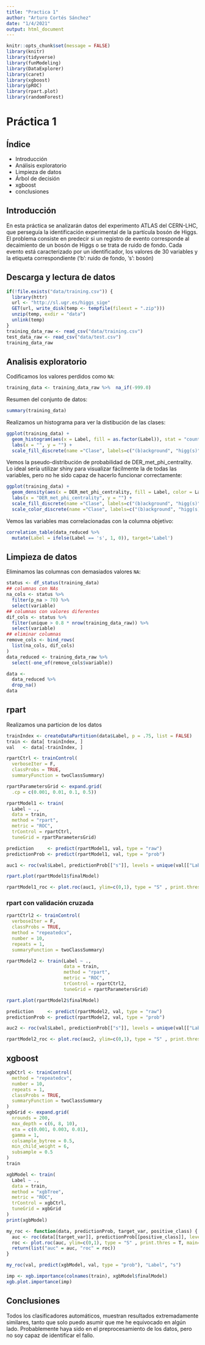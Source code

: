 ```yaml
---
title: "Practica 1"
author: "Arturo Cortés Sánchez"
date: "1/4/2021"
output: html_document
---
```



```r
knitr::opts_chunk$set(message = FALSE)
library(knitr)
library(tidyverse)
library(funModeling)
library(DataExplorer)
library(caret)
library(xgboost)
library(pROC)
library(rpart.plot)
library(randomForest)

```

# Práctica 1

## Índice

* Introducción
* Análisis exploratorio
* Limpieza de datos
* Árbol de decisión
* xgboost
* conclusiones


## Introducción

En esta práctica se analizarán datos del experimento ATLAS del CERN-LHC, que perseguía la
identificación experimental de la partícula bosón de Higgs.
El problema consiste en predecir si un registro de evento corresponde al decaimiento de un
bosón de Higgs o se trata de ruido de fondo. Cada evento está caracterizado por un identificador,
los valores de 30 variables y la etiqueta correspondiente (‘b’: ruido de fondo, ‘s’: bosón)


## Descarga y lectura de datos

```r
if(!file.exists("data/training.csv")) {
  library(httr)  
  url <- "http://sl.ugr.es/higgs_sige"
  GET(url, write_disk(temp <- tempfile(fileext = ".zip")))
  unzip(temp, exdir = "data")
  unlink(temp)
}
training_data_raw <- read_csv("data/training.csv")
test_data_raw <- read_csv("data/test.csv")
training_data_raw
```

## Analisis exploratorio

Codificamos los valores perdidos como `NA`:


```r
training_data <- training_data_raw %>%  na_if(-999.0)
```


Resumen del conjunto de datos:
```r
summary(training_data)
```


Realizamos un histograma para ver la distibución de las clases:

```r
ggplot(training_data) +
  geom_histogram(aes(x = Label, fill = as.factor(Label)), stat = "count") +
  labs(x = "", y = "") +
  scale_fill_discrete(name ="Clase", labels=c("(b)ackground", "higg(s)"))
```

Vemos la pseudo-distribución de probabilidad de DER_met_phi_centrality. Lo ideal 
sería utilizar shiny para visualizar fácilmente la de todas las variables, pero
no he sido capaz de hacerlo funcionar correctamente:

```r
ggplot(training_data) +
  geom_density(aes(x = DER_met_phi_centrality, fill = Label, color = Label), alpha = 0.3) +
  labs(x = "DER_met_phi_centrality", y = "") +
  scale_fill_discrete(name ="Clase", labels=c("(b)ackground", "higg(s)")) +
  scale_color_discrete(name ="Clase", labels=c("(b)ackground", "higg(s)"))
```

Vemos las variables mas correlacionadas con la columna objetivo:

```r
correlation_table(data_reduced %>%
  mutate(Label = ifelse(Label == 's', 1, 0)), target='Label')
```

## Limpieza de datos

Eliminamos las columnas con demasiados valores `NA`:

```r
status <- df_status(training_data)
## columnas con NAs
na_cols <- status %>%
  filter(p_na > 70) %>%
  select(variable)
## columnas con valores diferentes
dif_cols <- status %>%
  filter(unique > 0.8 * nrow(training_data_raw)) %>%
  select(variable)
## eliminar columnas
remove_cols <- bind_rows(
  list(na_cols, dif_cols)
)
data_reduced <- training_data_raw %>%
  select(-one_of(remove_cols$variable))

data <-
  data_reduced %>%
  drop_na()
data

```

## rpart


Realizamos una particion de los datos

```r
trainIndex <- createDataPartition(data$Label, p = .75, list = FALSE)
train <- data[ trainIndex, ] 
val   <- data[-trainIndex, ]
```



```r
rpartCtrl <- trainControl(
  verboseIter = F, 
  classProbs = TRUE, 
  summaryFunction = twoClassSummary)

rpartParametersGrid <- expand.grid(
  .cp = c(0.001, 0.01, 0.1, 0.5))

rpartModel1 <- train(
  Label ~ ., 
  data = train, 
  method = "rpart", 
  metric = "ROC", 
  trControl = rpartCtrl, 
  tuneGrid = rpartParametersGrid)
```

```r
prediction     <- predict(rpartModel1, val, type = "raw")
predictionProb <- predict(rpartModel1, val, type = "prob")

auc1 <- roc(val$Label, predictionProb[["s"]], levels = unique(val[["Label"]]))
```

```r
rpart.plot(rpartModel1$finalModel)
```


```r
rpartModel1_roc <- plot.roc(auc1, ylim=c(0,1), type = "S" , print.thres = T, main=paste('Validation AUC:', round(auc1$auc[[1]], 2)))
```

### rpart con validación cruzada


```r
rpartCtrl2 <- trainControl(
  verboseIter = F, 
  classProbs = TRUE, 
  method = "repeatedcv",
  number = 10,
  repeats = 1,
  summaryFunction = twoClassSummary)

rpartModel2 <- train(Label ~ ., 
                     data = train, 
                     method = "rpart", 
                     metric = "ROC", 
                     trControl = rpartCtrl2, 
                     tuneGrid = rpartParametersGrid)
```

```r
rpart.plot(rpartModel2$finalModel)
```

```r
prediction     <- predict(rpartModel2, val, type = "raw")
predictionProb <- predict(rpartModel2, val, type = "prob")

auc2 <- roc(val$Label, predictionProb[["s"]], levels = unique(val[["Label"]]))
```

```r
rpartModel2_roc <- plot.roc(auc2, ylim=c(0,1), type = "S" , print.thres = T, main=paste('Validation AUC:', round(auc2$auc[[1]], 2)))
```


## xgboost

```r
xgbCtrl <- trainControl(
  method = "repeatedcv",
  number = 10,
  repeats = 1,
  classProbs = TRUE,
  summaryFunction = twoClassSummary
)
xgbGrid <- expand.grid(
  nrounds = 200,
  max_depth = c(6, 8, 10),
  eta = c(0.001, 0.003, 0.01),
  gamma = 1,
  colsample_bytree = 0.5,
  min_child_weight = 6,
  subsample = 0.5
)
train
```

```r
xgbModel <- train(
  Label ~ ., 
  data = train, 
  method = "xgbTree", 
  metric = "ROC", 
  trControl = xgbCtrl,
  tuneGrid = xgbGrid
)
print(xgbModel)
```

```r
my_roc <- function(data, predictionProb, target_var, positive_class) {
  auc <- roc(data[[target_var]], predictionProb[[positive_class]], levels = unique(data[[target_var]]))
  roc <- plot.roc(auc, ylim=c(0,1), type = "S" , print.thres = T, main=paste('AUC:', round(auc$auc[[1]], 2)))
  return(list("auc" = auc, "roc" = roc))
}

my_roc(val, predict(xgbModel, val, type = "prob"), "Label", "s")
```

```r
imp <- xgb.importance(colnames(train), xgbModel$finalModel)
xgb.plot.importance(imp)
```


## Conclusiones

Todos los clasificadores automáticos, muestran resultados extremadamente similares,
tanto que solo  puedo asumir que me he equivocado en algún lado. Probablemente 
haya sido en el preprocesamiento de los datos, pero no soy capaz de identificar el fallo.
